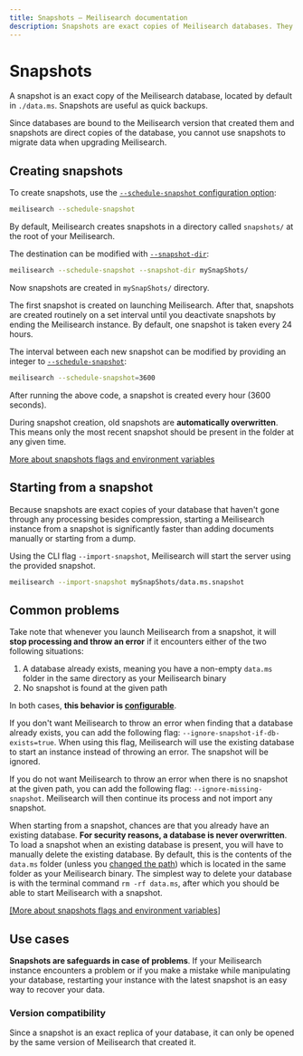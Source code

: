 ```yaml
---
title: Snapshots — Meilisearch documentation
description: Snapshots are exact copies of Meilisearch databases. They are often useful for periodical backups.
---
```


# Snapshots

A snapshot is an exact copy of the Meilisearch database, located by default in `./data.ms`. Snapshots are useful as quick backups.

Since databases are bound to the Meilisearch version that created them and snapshots are direct copies of the database, you cannot use snapshots to migrate data when upgrading Meilisearch.

## Creating snapshots

To create snapshots, use the [`--schedule-snapshot` configuration option](/learn/configuration/instance_options#schedule-snapshot-creation):

```bash
meilisearch --schedule-snapshot
```

By default, Meilisearch creates snapshots in a directory called `snapshots/` at the root of your Meilisearch.

The destination can be modified with [`--snapshot-dir`](/learn/configuration/instance_options#snapshot-destination):

```bash
meilisearch --schedule-snapshot --snapshot-dir mySnapShots/
```

Now snapshots are created in `mySnapShots/` directory.

The first snapshot is created on launching Meilisearch. After that, snapshots are created routinely on a set interval until you deactivate snapshots by ending the Meilisearch instance. By default, one snapshot is taken every 24 hours.

The interval between each new snapshot can be modified by providing an integer to [`--schedule-snapshot`](/learn/configuration/instance_options#schedule-snapshot-creation):

```bash
meilisearch --schedule-snapshot=3600
```

After running the above code, a snapshot is created every hour (3600 seconds).

During snapshot creation, old snapshots are **automatically overwritten**. This means only the most recent snapshot should be present in the folder at any given time.

[More about snapshots flags and environment variables](/learn/configuration/instance_options#schedule-snapshot-creation)

## Starting from a snapshot

Because snapshots are exact copies of your database that haven't gone through any processing besides compression, starting a Meilisearch instance from a snapshot is significantly faster than adding documents manually or starting from a dump.

Using the CLI flag `--import-snapshot`, Meilisearch will start the server using the provided snapshot.

```bash
meilisearch --import-snapshot mySnapShots/data.ms.snapshot
```

## Common problems

Take note that whenever you launch Meilisearch from a snapshot, it will **stop processing and throw an error** if it encounters either of the two following situations:

1. A database already exists, meaning you have a non-empty `data.ms` folder in the same directory as your Meilisearch binary
2. No snapshot is found at the given path

In both cases, **this behavior is [configurable](/learn/configuration/instance_options#ignore-missing-snapshot)**.

If you don't want Meilisearch to throw an error when finding that a database already exists, you can add the following flag: `--ignore-snapshot-if-db-exists=true`. When using this flag, Meilisearch will use the existing database to start an instance instead of throwing an error. The snapshot will be ignored.

If you do not want Meilisearch to throw an error when there is no snapshot at the given path, you can add the following flag: `--ignore-missing-snapshot`. Meilisearch will then continue its process and not import any snapshot.

When starting from a snapshot, chances are that you already have an existing database. **For security reasons, a database is never overwritten**. To load a snapshot when an existing database is present, you will have to manually delete the existing database. By default, this is the contents of the `data.ms` folder (unless you [changed the path](/learn/configuration/instance_options#database-path)) which is located in the same folder as your Meilisearch binary.
The simplest way to delete your database is with the terminal command `rm -rf data.ms`, after which you should be able to start Meilisearch with a snapshot.

[[More about snapshots flags and environment variables]](/learn/configuration/instance_options#schedule-snapshot-creation)

## Use cases

**Snapshots are safeguards in case of problems**. If your Meilisearch instance encounters a problem or if you make a mistake while manipulating your database, restarting your instance with the latest snapshot is an easy way to recover your data.

### Version compatibility

Since a snapshot is an exact replica of your database, it can only be opened by the same version of Meilisearch that created it.
